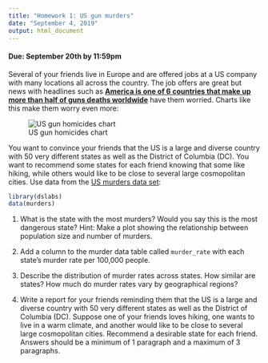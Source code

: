 ```yaml
---
title: "Homework 1: US gun murders"
date: "September 4, 2019"
output: html_document
---
```

#### Due: September 20th by 11:59pm


Several of your friends live in Europe and are offered jobs at a US company with many locations all across the country. The job offers are great but news with headlines such as [**America is one of 6 countries that make up more than half of guns deaths worldwide**](https://www.vox.com/2018/8/29/17792776/us-gun-deaths-global) have them worried. Charts like this make them worry even more:

![US gun homicides chart](https://everytownresearch.org/wp-content/uploads/2016/07/GunTrends_murders_per_1000.png) 

You want to convince your friends that the US is a large and diverse country with 50 very different states as well as the District of Columbia (DC). You want to recommend some states for each friend knowing that some like hiking, while others would like to be close to several large cosmopolitan cities. Use data from the [US murders data set](https://www.rdocumentation.org/packages/dslabs/versions/0.7.1/topics/murders):

```r
library(dslabs)
data(murders)
```


1. What is the state with the most murders? Would you say this is the 
most dangerous state? Hint: Make a plot showing the relationship between population size and number of murders.

2. Add a column to the murder data table called `murder_rate` with each state's murder rate per 100,000 people.

3. Describe the distribution of murder rates across states. How similar are states? How much do murder rates vary by geographical regions?

4. Write a report for your friends reminding them that the US is a large and diverse country with 50 very different states as well as the District of Columbia (DC). Suppose one of your friends loves hiking, one wants to live in a warm climate, and another would like to be close to several large cosmopolitan cities. Recommend a desirable state for each friend. Answers should be a minimum of 1 paragraph and a maximum of 3 paragraphs.




